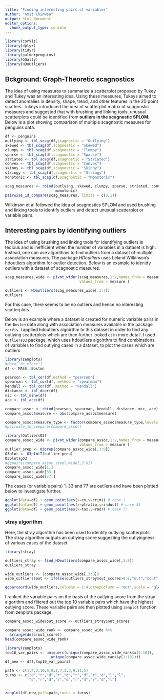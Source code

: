 ```yaml
---
title: "Finding interesting pairs of variables"
author: "Amit Chinwan"
output: html_document
editor_options: 
  chunk_output_type: console
---
```



```r
library(corVis)
library(dplyr)
library(tidyr)
library(palmerpenguins)
library(GGally)
library(HDoutliers)
```

## Bckground: Graph-Theoretic scagnostics

The idea of using measures to summarize a scatterplot proposed by Tukey and Tukey was an interesting idea. Using these measures, Tukeys aimed to detect anomalies in density, shape, trend, and other features in the 2D point scatters. Tukeys introduced the idea of scatterplot matrix of scagnostic measures and suggested that with brushing and linking tools, unusual scatterplots could be identified from **outliers in the scagnostic SPLOM**. Below is a plot showing comparison of multiple scagnostic measures for penguins data.

```r
df <- penguins
outlying <- tbl_scag(df,scagnostic = "Outlying")
skewed <- tbl_scag(df,scagnostic = "Skewed")
clumpy <- tbl_scag(df,scagnostic = "Clumpy")
sparse <- tbl_scag(df,scagnostic = "Sparse")
striated <- tbl_scag(df,scagnostic = "Striated")
convex <- tbl_scag(df,scagnostic = "Convex")
skinny <- tbl_scag(df,scagnostic = "Skinny")
stringy <- tbl_scag(df,scagnostic = "Stringy")
monotonic <- tbl_scag(df,scagnostic = "Monotonic")

scag_measures <- rbind(outlying, skewed, clumpy, sparse, striated, convex, skinny, stringy,
                       monotonic)
pairwise_1d_compare(scag_measures, limits = c(0,1))
```

Wilkinson et al followed the idea of scagnostics SPLOM and used brushing and linking tools to identify outliers and detect unusual scatterplot or variable pairs.

## Interesting pairs by identifying outliers

The idea of using brushing and linking tools for identifying outliers is tedious and is inefficient when the number of variables in a dataset is high. Instead, one can use algorithms to find outliers from a dataset of multiple association measures. The package *HDoutliers* uses Leland Wilkinson’s hdoutliers algorithm for outlier detection. Below is an example to idenitfy outliers with a dataset of scagnostic measures.

```r
scag_measures_wide <- pivot_wider(scag_measures,1:2,names_from = measure_type, 
                                  values_from = measure )

outliers <- HDoutliers(scag_measures_wide[,3:7])
outliers
```

For this case, there seems to be no outliers and hence no interesting scatterplots.


Below is an example where a dataset is created for numeric variable pairs in the `Boston` data along with association measures available in the package `corVis`. I applied hdoutliers algoirthm to this dataset in order to find any outlying scatterplots which are then further looked at in more detail. I used `OutliersO3` package, which uses hdoutliers algoirthm to find combinations of variables to find outlying cases in a dataset, to plot the cases which are outliers  
```r
library(zenplots)
#data("de_elect")
df <- MASS::Boston

pearson <- tbl_cor(df,method = "pearson")
spearman <- tbl_cor(df, method = "spearman")
kendall <- tbl_cor(df, method = "kendall")
distance <- tbl_dcor(df)
mic <- tbl_mine(df)
ace <- tbl_ace(df)

compare_assoc <- rbind(pearson, spearman, kendall, distance, mic, ace)
compare_assoc$measure <- abs(compare_assoc$measure)

compare_assoc$measure_type <- factor(compare_assoc$measure_type,levels =c("mic","dcor","pearson","spearman","kendall","ace"))
#pairwise_1d_compare(compare_assoc)
```

```r
library(OutliersO3)
compare_assoc_wide <- pivot_wider(compare_assoc,1:2,names_from = measure_type, 
                                  values_from = measure )
outlier_prep <- O3prep(compare_assoc_wide[,3:8])
O3plot <- O3plotT(outlier_prep)
O3plot$gO3
#ggpairs(compare_assoc_steel_wide[,3:6])
compare_assoc_wide[1,]
compare_assoc_wide[33,]
compare_assoc_wide[77,]
```
The cases (or variable pairs) 1, 33 and 77 are outliers and have been plotted below to investigate further.


```r
ggplot(data=df) + geom_point(aes(x=zn,y=crim)) # case 1
ggplot(data=df) + geom_point(aes(x=ptratio,y=indus)) # case 33
ggplot(data=df) + geom_point(aes(x=tax,y=rad)) # case 77
```


### stray algorithm

Here, the stray algorithm has been used to identify outlying scatterplots. The stray algorithm outputs an outlying score suggesting the outlyingness of various cases of the dataset.
```r
library(stray)

outliers_stray <- find_HDoutliers(compare_assoc_wide[,3:8])
outliers_stray

wide_outliers <- (compare_assoc_wide[,3:8])
wide_outliers$out <- ifelse(outliers_stray$out_scores>0.2,"out","nout")

ggparcoord(wide_outliers,columns = 1:4,groupColumn = "out",scale = "globalminmax")

```

I ranked the variable pairs on the basis of the outlying score from the stray algorithm and filtered out the top 10 variable pairs which have the highest outlying score. These variable pairs are then plotted using `zenplot` function from zenplots package.
```r
compare_assoc_wide$out_score <- outliers_stray$out_scores 

compare_assoc_wide_rank <- compare_assoc_wide %>%
  arrange(desc(out_score))
head(compare_assoc_wide_rank)

library(zenplots)
top10_var_pairs <- unique(c(unique(compare_assoc_wide_rank$x[1:10]),
                     unique(compare_assoc_wide_rank$y[1:10])))
df_new <- df[,top10_var_pairs]

path <- c(1,4,3,10,6,8,1,7,3,2,9,11,5)
turns <- c("d","r","d","r","d","r","d","r","d","l","l",
           "d","r","d","r","d","r","d","r","d","l")


zenplot(df_new,path=path,turns = turns)


```





